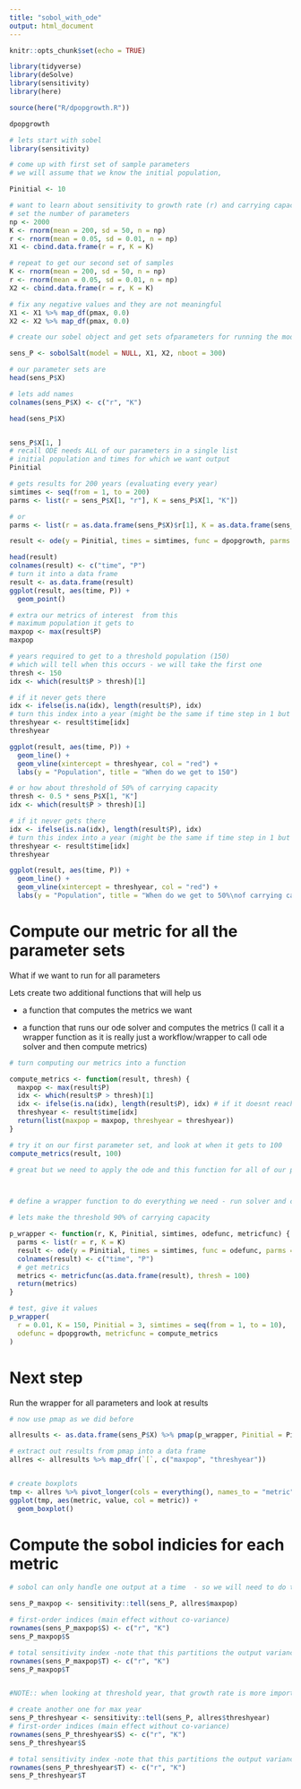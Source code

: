 ```yaml
---
title: "sobol_with_ode"
output: html_document
---
```


```r
knitr::opts_chunk$set(echo = TRUE)

library(tidyverse)
library(deSolve)
library(sensitivity)
library(here)
```

```r
source(here("R/dpopgrowth.R"))

dpopgrowth

# lets start with sobel
library(sensitivity)

# come up with first set of sample parameters
# we will assume that we know the initial population,

Pinitial <- 10

# want to learn about sensitivity to growth rate (r) and carrying capacity
# set the number of parameters
np <- 2000
K <- rnorm(mean = 200, sd = 50, n = np)
r <- rnorm(mean = 0.05, sd = 0.01, n = np)
X1 <- cbind.data.frame(r = r, K = K)

# repeat to get our second set of samples
K <- rnorm(mean = 200, sd = 50, n = np)
r <- rnorm(mean = 0.05, sd = 0.01, n = np)
X2 <- cbind.data.frame(r = r, K = K)

# fix any negative values and they are not meaningful
X1 <- X1 %>% map_df(pmax, 0.0)
X2 <- X2 %>% map_df(pmax, 0.0)

# create our sobel object and get sets ofparameters for running the model

sens_P <- sobolSalt(model = NULL, X1, X2, nboot = 300)

# our parameter sets are
head(sens_P$X)

# lets add names
colnames(sens_P$X) <- c("r", "K")

head(sens_P$X)


sens_P$X[1, ]
# recall ODE needs ALL of our parameters in a single list
# initial population and times for which we want output
Pinitial

# gets results for 200 years (evaluating every year)
simtimes <- seq(from = 1, to = 200)
parms <- list(r = sens_P$X[1, "r"], K = sens_P$X[1, "K"])

# or
parms <- list(r = as.data.frame(sens_P$X)$r[1], K = as.data.frame(sens_P$X)$K[1])

result <- ode(y = Pinitial, times = simtimes, func = dpopgrowth, parms = parms)

head(result)
colnames(result) <- c("time", "P")
# turn it into a data frame
result <- as.data.frame(result)
ggplot(result, aes(time, P)) +
  geom_point()

# extra our metrics of interest  from this
# maximum population it gets to
maxpop <- max(result$P)
maxpop

# years required to get to a threshold population (150)
# which will tell when this occurs - we will take the first one
thresh <- 150
idx <- which(result$P > thresh)[1]

# if it never gets there
idx <- ifelse(is.na(idx), length(result$P), idx)
# turn this index into a year (might be the same if time step in 1 but just in case it isn't)
threshyear <- result$time[idx]
threshyear

ggplot(result, aes(time, P)) +
  geom_line() +
  geom_vline(xintercept = threshyear, col = "red") +
  labs(y = "Population", title = "When do we get to 150")

# or how about threshold of 50% of carrying capacity
thresh <- 0.5 * sens_P$X[1, "K"]
idx <- which(result$P > thresh)[1]

# if it never gets there
idx <- ifelse(is.na(idx), length(result$P), idx)
# turn this index into a year (might be the same if time step in 1 but just in case it isn't)
threshyear <- result$time[idx]
threshyear

ggplot(result, aes(time, P)) +
  geom_line() +
  geom_vline(xintercept = threshyear, col = "red") +
  labs(y = "Population", title = "When do we get to 50%\nof carrying capacity")
```
# Compute our metric for all the parameter sets

What if we want to run for all parameters

Lets create two additional functions that will help us

* a function that computes the metrics we want

* a function that runs our ode solver and computes the metrics (I call it a wrapper function as it is really just a workflow/wrapper to call ode solver and then compute metrics)
```r
# turn computing our metrics into a function

compute_metrics <- function(result, thresh) {
  maxpop <- max(result$P)
  idx <- which(result$P > thresh)[1]
  idx <- ifelse(is.na(idx), length(result$P), idx) # if it doesnt reach thres, give index 
  threshyear <- result$time[idx]
  return(list(maxpop = maxpop, threshyear = threshyear))
}

# try it on our first parameter set, and look at when it gets to 100
compute_metrics(result, 100)

# great but we need to apply the ode and this function for all of our parameters



# define a wrapper function to do everything we need - run solver and compute metrics - and send back results for each parameter

# lets make the threshold 90% of carrying capacity

p_wrapper <- function(r, K, Pinitial, simtimes, odefunc, metricfunc) {
  parms <- list(r = r, K = K)
  result <- ode(y = Pinitial, times = simtimes, func = odefunc, parms = parms, method="euler")
  colnames(result) <- c("time", "P")
  # get metrics
  metrics <- metricfunc(as.data.frame(result), thresh = 100)
  return(metrics)
}

# test, give it values 
p_wrapper(
  r = 0.01, K = 150, Pinitial = 3, simtimes = seq(from = 1, to = 10),
  odefunc = dpopgrowth, metricfunc = compute_metrics
)
```



# Next step

Run the wrapper for all parameters and look at results


```r
# now use pmap as we did before

allresults <- as.data.frame(sens_P$X) %>% pmap(p_wrapper, Pinitial = Pinitial, simtimes = simtimes, odefunc = dpopgrowth, metricfunc = compute_metrics)

# extract out results from pmap into a data frame
allres <- allresults %>% map_dfr(`[`, c("maxpop", "threshyear"))


# create boxplots
tmp <- allres %>% pivot_longer(cols = everything(), names_to = "metric", values_to = "value")
ggplot(tmp, aes(metric, value, col = metric)) +
  geom_boxplot()
```

# Compute the sobol indicies for each metric

```r
# sobol can only handle one output at a time  - so we will need to do them separately

sens_P_maxpop <- sensitivity::tell(sens_P, allres$maxpop)

# first-order indices (main effect without co-variance)
rownames(sens_P_maxpop$S) <- c("r", "K")
sens_P_maxpop$S

# total sensitivity index -note that this partitions the output variance
rownames(sens_P_maxpop$T) <- c("r", "K")
sens_P_maxpop$T


#NOTE:: when looking at threshold year, that growth rate is more important 

# create another one for max year
sens_P_threshyear <- sensitivity::tell(sens_P, allres$threshyear)
# first-order indices (main effect without co-variance)
rownames(sens_P_threshyear$S) <- c("r", "K")
sens_P_threshyear$S

# total sensitivity index -note that this partitions the output variance - so values sum to 1
rownames(sens_P_threshyear$T) <- c("r", "K")
sens_P_threshyear$T
```

